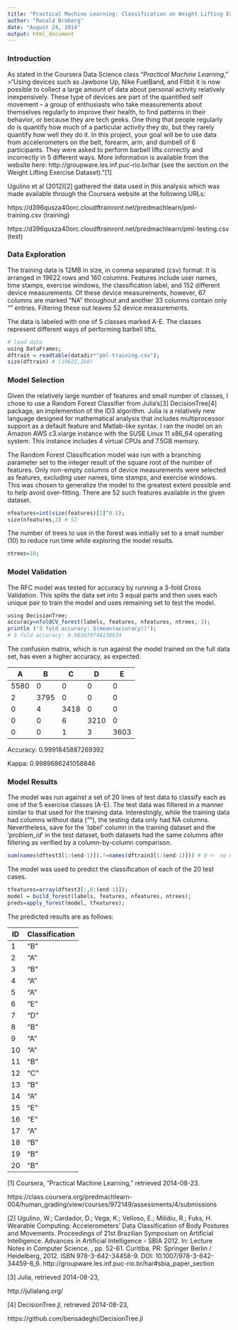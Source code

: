 ```yaml
---
title: "Practical Machine Learning: Classification on Weight Lifting Exercise Dataset"
author: "Ronald Broberg"
date: "August 24, 2014"
output: html_document
---
```

### Introduction

As stated in the Coursera Data Science class "*Practical Machine Learning*," 
>"Using devices such as Jawbone Up, Nike FuelBand, and Fitbit it is now possible to collect a large amount of data about personal activity relatively inexpensively. These type of devices are part of the quantified self movement – a group of enthusiasts who take measurements about themselves regularly to improve their health, to find patterns in their behavior, or because they are tech geeks. One thing that people regularly do is quantify how much of a particular activity they do, but they rarely quantify how well they do it. In this project, your goal will be to use data from accelerometers on the belt, forearm, arm, and dumbell of 6 participants. They were asked to perform barbell lifts correctly and incorrectly in 5 different ways. More information is available from the website here: http://groupware.les.inf.puc-rio.br/har (see the section on the Weight Lifting Exercise Dataset)."[1]

Ugulino et al (2012)[2] gathered the data used in this analysis which was made available through the Coursera website at the following URLs:

https://d396qusza40orc.cloudftrainront.net/predmachlearn/pml-training.csv (training)

https://d396qusza40orc.cloudftrainront.net/predmachlearn/pml-testing.csv (test)

### Data Exploration

The training data is 12MB in size, in comma separated (csv) format. It is arranged in 19622 rows and 160 columns. Features include user names, time stamps, exercise windows, the classification label, and 152 different device measurements. Of these device measurements, however, 67 columns are marked "NA" throughout and another 33 columns contain only "" entries. Filtering these out leaves 52 device measurements.

The data is labeled with one of 5 classes marked A-E. The classes represent different ways of performing barbell lifts.

```r
# load data
using DataFrames;
dftrain = readtable(datadir*"pml-training.csv");
size(dftrain) # (19622,160)
```
### Model Selection

Given the relatively large number of features and small number of classes, I chose to use a Random Forest Classifier from Julia's[3] DecisionTree[4] package, an implemention of the ID3 algorithm. Julia is a relatively new language designed for mathematical analysis that includes multiprocessor support as a default feature and Matlab-like syntax. I ran the model on an Amazon AWS c3.xlarge instance with the SUSE Linux 11 x86_64 operating system. This instance includes 4 virtual CPUs and 7.5GB memory.

The Random Forest Classification model was run with a branching parameter set to the integer result of the square root of the number of features. Only non-empty columns of device measurements were selected as features, excluding user names, time stamps, and exercise windows. This was chosen to generalize the model to the greatest extent possible and to help avoid over-fitting. There are 52 such features available in the given dataset.
```r
nfeatures=int(size(features)[2]^0.5);
size(nfeatures,2) # 52
```
The number of trees to use in the forest was initially set to a small number (10) to reduce run time while exploring the model results.
```r
ntrees=10;
```

### Model Validation

The RFC model was tested for accuracy by running a 3-fold Cross Validation. This splits the data set into 3 equal parts and then uses each unique pair to train the model and uses remaining set to test the model.
```r
using DecisionTree;
accuracy=nfoldCV_forest(labels, features, nfeatures, ntrees, 3);
println ("3 fold accuracy: $(mean(accuracy))");
# 3 fold accuracy: 0.982670744138634
```

The confusion matrix, which is run against the model trained on the full data set, has even a higher accuracy, as expected.

A | B | C | D | E
--- | --- | --- | --- | ---
5580 | 0 | 0 | 0 | 0
2 | 3795 | 0 | 0 | 0
0 | 4 | 3418 | 0 | 0
0 | 0 | 6 | 3210 | 0
0 | 0 | 1 | 3 | 3603

Accuracy: 0.9991845887269392

Kappa:    0.9989686241058846


### Model Results

The model was run against a set of 20 lines of test data to classify each as one of the 5 exercise classes (A-E). The test data was filtered in a manner similar to that used for the training data.  Interestingly, while the training data had columns without data (""), the testing data only had NA columns. Nevertheless, save for the '*label*' column in the training dataset and the '*problem_id*' in the test dataset, both datasets had the same columns after filtering as verified by a column-by-column comparison.
```r
sum(names(dftest3[1:(end-1)]).!=names(dftrain3[1:(end-1)])) # 0 <- no differnces
```
The model was used to predict the classification of each of the 20 test cases.
```r
tfeatures=array(dftest3[:,8:(end-1)]);
model = build_forest(labels, features, nfeatures, ntrees);
preds=apply_forest(model, tfeatures);
```

The predicted results are as follows:

ID | Classification
--- | ---
1 | "B"
2 | "A"
3 | "B"
4 | "A"
5 | "A"
6 | "E"
7 | "D"
8 | "B"
9 | "A"
10 | "A"
11 | "B"
12 | "C"
13 | "B"
14 | "A"
15 | "E"
16 | "E"
17 | "A"
18 | "B"
19 | "B"
20 | "B"

[1] Coursera, "Practical Machine Learning," retrieved 2014-08-23.

https://class.coursera.org/predmachlearn-004/human_grading/view/courses/972149/assessments/4/submissions

[2] Ugulino, W.; Cardador, D.; Vega, K.; Velloso, E.; Milidiu, R.; Fuks, H. Wearable Computing: Accelerometers' Data Classification of Body Postures and Movements. Proceedings of 21st Brazilian Symposium on Artificial Intelligence. Advances in Artificial Intelligence - SBIA 2012. In: Lecture Notes in Computer Science. , pp. 52-61. Curitiba, PR: Springer Berlin / Heidelberg, 2012. ISBN 978-3-642-34458-9. DOI: 10.1007/978-3-642-34459-6_6.
http://groupware.les.inf.puc-rio.br/har#sbia_paper_section

[3] Julia, retrieved 2014-08-23, 

http://julialang.org/

[4] DecisionTree.jl, retrieved 2014-08-23, 

https://github.com/bensadeghi/DecisionTree.jl